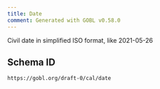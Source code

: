 ```yaml
---
title: Date
comment: Generated with GOBL v0.58.0
---
```


Civil date in simplified ISO format, like 2021-05-26

## Schema ID

`https://gobl.org/draft-0/cal/date`

